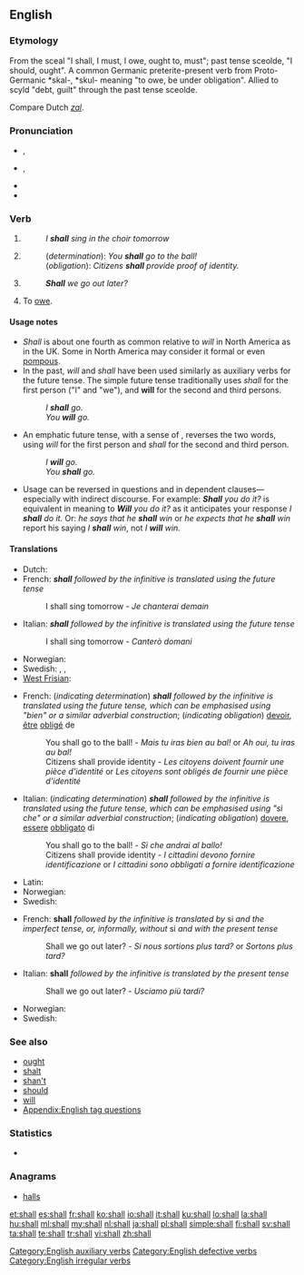 ==English==

===Etymology===
From the {{etyl|ang|-}} sceal "I shall, I must, I owe, ought to, must"; past tense sceolde, "I should, ought". A common Germanic preterite-present verb from Proto-Germanic *skal-, *skul- meaning "to owe, be under obligation". Allied to {{etyl|ang|-}} scyld "debt, guilt" through the past tense sceolde.

Compare Dutch ''[[zal]]''.

===Pronunciation===
* {{a|stressed}} {{IPA|/ˈʃæl/}}, {{SAMPA|/"S{l/}}
* {{a|unstressed}} {{IPA|/ʃəl/}}, {{SAMPA|/S@l/}}
* {{audio|en-us-shall.ogg|Audio (US)}}
* {{rhymes|æl}}

===Verb===
{{wikipedia}}
{{en-verb|inf= - |shall|-|should|-}}

# {{context|modal auxiliary verb|defective}} {{non-gloss definition|Used before a verb to indicate the simple future tense, particularly in the first person singular or plural.}}
#: ''I '''shall''' sing in the choir tomorrow''
# {{non-gloss definition|Used similarly to indicate determination or obligation, particularly in the second and third persons singular and plural.}}
#: (''determination''): ''You '''shall''' go to the ball!''
#: (''obligation''): ''Citizens '''shall''' provide proof of identity.''
# {{non-gloss definition|Used in questions to suggest a possible future action.}}
#: '''''Shall''' we go out later?''
# {{obsolete}} To [[owe]].
{{rfex}}

====Usage notes====
* ''Shall'' is about one fourth as common relative to ''will'' in North America as in the UK. Some in North America may consider it formal or even [[pompous]].
* In the past, ''will'' and ''shall'' have been used similarly as auxiliary verbs for the future tense. The simple future tense traditionally uses ''shall'' for the first person ("I" and "we"), and '''will''' for the second and third persons.
*: ''I '''shall''' go.''
*: ''You '''will''' go.''
* An emphatic future tense, with a sense of {{term|must}}, reverses the two words, using ''will'' for the first person and ''shall'' for the second and third person.
*: ''I '''will''' go.''
*: ''You '''shall''' go.''
* Usage can be reversed in questions and in dependent clauses&mdash;especially with indirect discourse. For example: '''''Shall''' you do it?'' is equivalent in meaning to '''''Will''' you do it?'' as it anticipates your response ''I '''shall''' do it.'' Or: ''he says that he '''shall''' win'' or ''he expects that he '''shall''' win'' report his saying ''I '''shall''' win'', not ''I '''will''' win.''

====Translations====
{{trans-top|indicating the simple future tense}}
* Dutch: {{t+|nl|zullen}}
* French: '''''shall''' followed by the infinitive is translated using the future tense''
*: I shall sing tomorrow - ''Je chanterai demain''
* Italian: '''''shall''' followed by the infinitive is translated using the future tense''
*: I shall sing tomorrow - ''Canterò domani''
{{trans-mid}}
* Norwegian: {{t+|no|skulle}}
* Swedish: {{t|sv|skola}}, {{t|sv|ska}}, {{t|sv|skall}}
* [[West Frisian]]: {{t-|fy|sille|xs=West Frisian}}
{{trans-bottom}}

{{trans-top|indicating determination or obligation}}
* French: (''indicating determination'') '''''shall''' followed by the infinitive is translated using the future tense, which can be emphasised using "bien" or a similar adverbial construction''; (''indicating obligation'') [[devoir]], [[être]] [[obliger|obligé]] de
*: You shall go to the ball! - ''Mais tu iras bien au bal!'' or ''Ah oui, tu iras au bal!''
*: Citizens shall provide identity - ''Les citoyens doivent fournir une pièce d'identité'' or ''Les citoyens sont obligés de fournir une pièce d'identité''
* Italian: (''indicating determination'') '''''shall''' followed by the infinitive is translated using the future tense, which can be emphasised using "sì che" or a similar adverbial construction''; (''indicating obligation'') [[dovere]], [[essere]] [[obbligare|obbligato]] di
*: You shall go to the ball! - ''Sì che andrai al ballo!''
*: Citizens shall provide identity - ''I cittadini devono fornire identificazione'' or ''I cittadini sono obbligati a fornire identificazione''
{{trans-mid}}
* Latin: {{t|la|debeo}}
* Norwegian: {{t+|no|skulle}}
* Swedish: {{t|sv|borde}}
{{trans-bottom}}

{{trans-top|in questions to suggest a possible future action}}
* French: '''shall''' ''followed by the infinitive is translated by'' si ''and the imperfect tense, or, informally, without'' si ''and with the present tense''
*: Shall we go out later? - ''Si nous sortions plus tard?'' or ''Sortons plus tard?''
* Italian: '''shall''' ''followed by the infinitive is translated by the present tense''
*: Shall we go out later? - ''Usciamo più tardi?''
{{trans-mid}}
* Norwegian: {{t+|no|skulle}}
* Swedish: {{t|sv|ska}}
{{trans-bottom}}

===See also===
* [[ought]]
* [[shalt]]
* [[shan't]]
* [[should]]
* [[will]]
* [[Appendix:English tag questions]]

===Statistics===
* {{rank|down|good|never|100|shall|most|where|those}}

===Anagrams===
* [[halls#English|halls]]

[[Category:English auxiliary verbs]]
[[Category:English defective verbs]]
[[Category:English irregular verbs]]

[[et:shall]]
[[es:shall]]
[[fr:shall]]
[[ko:shall]]
[[io:shall]]
[[it:shall]]
[[ku:shall]]
[[lo:shall]]
[[la:shall]]
[[hu:shall]]
[[ml:shall]]
[[my:shall]]
[[nl:shall]]
[[ja:shall]]
[[pl:shall]]
[[simple:shall]]
[[fi:shall]]
[[sv:shall]]
[[ta:shall]]
[[te:shall]]
[[tr:shall]]
[[vi:shall]]
[[zh:shall]]
